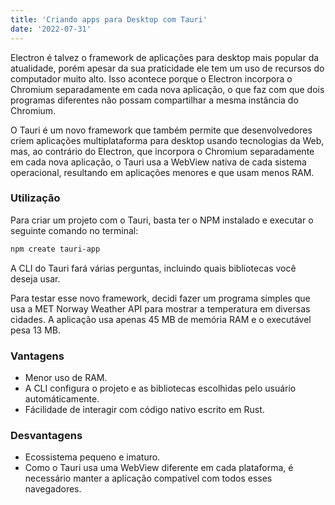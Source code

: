 ```yaml
---
title: 'Criando apps para Desktop com Tauri'
date: '2022-07-31'
---
```


Electron é talvez o framework de aplicações para desktop mais popular da atualidade, porém apesar da sua praticidade ele tem um uso de recursos do computador muito alto. Isso acontece porque o Electron incorpora o Chromium separadamente em cada nova aplicação, o que faz com que dois programas diferentes não possam compartilhar a mesma instância do Chromium.

O Tauri é um novo framework que também permite que desenvolvedores criem aplicações multiplataforma para desktop usando tecnologias da Web, mas, ao contrário do Electron, que incorpora o Chromium separadamente em cada nova aplicação, o Tauri usa a WebView nativa de cada sistema operacional, resultando em aplicações menores e que usam menos RAM.

### Utilização

Para criar um projeto com o Tauri, basta ter o NPM instalado e executar o seguinte comando no terminal:

```bash
npm create tauri-app
```

A CLI do Tauri fará várias perguntas, incluindo quais bibliotecas você deseja usar.

<BlogImage 
    src="/assets/posts/tauri-cli.png" 
    width="500px"
/>

Para testar esse novo framework, decidi fazer um programa simples que usa a MET Norway Weather API para mostrar a temperatura em diversas cidades. A aplicação usa apenas 45 MB de memória RAM e o executável pesa 13 MB.

<BlogImage
    src="/assets/posts/weather-app.png"
/>

### Vantagens

* Menor uso de RAM.
* A CLI configura o projeto e as bibliotecas escolhidas pelo usuário automáticamente.
* Fácilidade de interagir com código nativo escrito em Rust.

### Desvantagens

* Ecossistema pequeno e imaturo.
* Como o Tauri usa uma WebView diferente em cada plataforma, é necessário manter a aplicação compatível com todos esses navegadores.